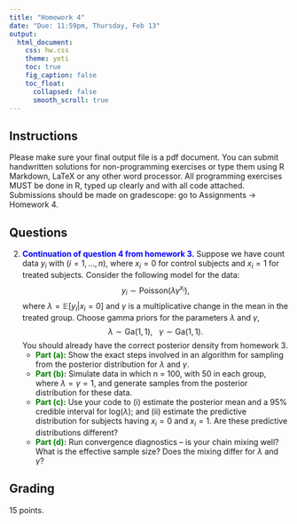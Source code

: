 ```yaml
---
title: "Homework 4"
date: "Due: 11:59pm, Thursday, Feb 13"
output: 
  html_document: 
    css: hw.css
    theme: yeti
    toc: true
    fig_caption: false
    toc_float:
      collapsed: false
      smooth_scroll: true
---
```


## Instructions

Please make sure your final output file is a pdf document. You can submit handwritten solutions for non-programming exercises or type them using R Markdown, LaTeX or any other word processor. All programming exercises MUST be done in R, typed up clearly and with all code attached. Submissions should be made on gradescope: go to Assignments $\rightarrow$ Homework 4.

## Questions



2. <font color="blue">**Continuation of question 4 from homework 3.**</font> Suppose we have count data $y_i$ with $(i = 1,\ldots, n)$, where $x_i = 0$ for control subjects and $x_i = 1$ for treated subjects. Consider the following model for the data: $$y_i \sim \textrm{Poisson}(\lambda \gamma^{x_i}),$$ where $\lambda = \mathbb{E}[y_i | x_i = 0]$ and $\gamma$ is a multiplicative change in the mean in the treated group. Choose gamma priors for the parameters $\lambda$ and $\gamma$, $$\lambda \sim \textrm{Ga}(1,1),\ \ \ \gamma \sim \textrm{Ga}(1,1).$$
You should already have the correct posterior density from homework 3.
    + <font color="green">**Part (a):**</font> Show the exact steps involved in an algorithm for sampling from the posterior distribution for $\lambda$ and $\gamma$.
    + <font color="green">**Part (b):**</font> Simulate data in which n = 100, with 50 in each group, where $\lambda = \gamma = 1$, and generate samples from the posterior distribution for these data.
    + <font color="green">**Part (c):**</font> Use your code to (i) estimate the posterior mean and a 95% credible interval for $\textrm{log}(\lambda)$; and (ii) estimate the predictive distribution for subjects having $x_i = 0$ and $x_i = 1$. Are these predictive distributions different?
    + <font color="green">**Part (d):**</font> Run convergence diagnostics -- is your chain mixing well? What is the effective sample size? Does the mixing differ for $\lambda$ and $\gamma$?

<!-- 3. <font color="blue">**Rejection sampling.**</font> Recall from class that the idea of rejection sampling is to create an importance/proposal/envelope function which is greater than or equal to the distribution we wish to sample from at all points, and which we can sample from easily. Suppose we end up with the following form for our posterior: $$f(\theta) \propto sin^2(\pi \theta), \ \ \ \theta \in [0,1],$$ where $\pi = 3.141593$. -->
<!-- This density looks like: -->
<!-- ```{r fig.height=5.5, echo=F} -->
<!-- curve(sin(x*pi)^2,col="red3", -->
<!--       xlab=expression(theta),ylab=expression(paste("sin(",pi,"",theta,")"^2))) -->
<!-- ``` -->
<!--     + Implement a rejection sampler in R to sample from this density using a Unif(0,1) density as your proposal function, since it is greater than or equal to the given density (up to proportionality) at all points and is easy to sample from. -->
<!--     + Propose a different envelope function and implement a rejection sampler for it in R. -->
<!--     + How does the efficiency of your envelope function compare to the uniform envelope function? -->
<!--     + Provide plots (histograms or density estimates) of the samples from the two approaches. -->
  
  
  
## Grading

15 points.
  